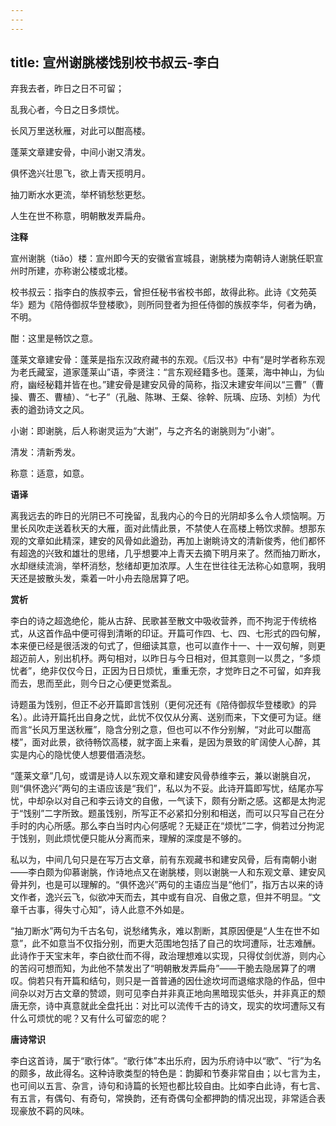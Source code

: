 ```yaml
---
---
---
```

title: 宣州谢朓楼饯别校书叔云-李白
---

弃我去者，昨日之日不可留；

乱我心者，今日之日多烦忧。

长风万里送秋雁，对此可以酣高楼。

蓬莱文章建安骨，中间小谢又清发。

俱怀逸兴壮思飞，欲上青天揽明月。

抽刀断水水更流，举杯销愁愁更愁。

人生在世不称意，明朝散发弄扁舟。

**注释**

宣州谢朓（tiǎo）楼：宣州即今天的安徽省宣城县，谢朓楼为南朝诗人谢朓任职宣州时所建，亦称谢公楼或北楼。

校书叔云：指李白的族叔李云，曾担任秘书省校书郎，故得此称。此诗《文苑英华》题为《陪侍御叔华登楼歌》，则所同登者为担任侍御的族叔李华，何者为确，不明。

酣：这里是畅饮之意。

蓬莱文章建安骨：蓬莱是指东汉政府藏书的东观。《后汉书》中有“是时学者称东观为老氏藏室，道家蓬莱山”语，李贤注：“言东观经籍多也。蓬莱，海中神山，为仙府，幽经秘籍并皆在也。”建安骨是建安风骨的简称，指汉末建安年间以“三曹”（曹操、曹丕、曹植）、“七子”（孔融、陈琳、王粲、徐幹、阮瑀、应玚、刘桢）为代表的遒劲诗文之风。

小谢：即谢朓，后人称谢灵运为“大谢”，与之齐名的谢朓则为“小谢”。

清发：清新秀发。

称意：适意，如意。

**语译**

离我远去的昨日的光阴已不可挽留，乱我内心的今日的光阴却多么令人烦恼啊。万里长风吹走送着秋天的大雁，面对此情此景，不禁使人在高楼上畅饮求醉。想那东观的文章如此精深，建安的风骨如此遒劲，再加上谢眺诗文的清新俊秀，他们都怀有超逸的兴致和雄壮的思绪，几乎想要冲上青天去摘下明月来了。然而抽刀断水，水却继续流淌，举杯消愁，愁绪却更加浓厚。人生在世往往无法称心如意啊，我明天还是披散头发，乘着一叶小舟去隐居算了吧。

**赏析**

李白的诗之超逸绝伦，能从古辞、民歌甚至散文中吸收营养，而不拘泥于传统格式，从这首作品中便可得到清晰的印证。开篇可作四、七、四、七形式的四句解，本来便已经是很活泼的句式了，但细读其意，也可以直作十一、十一双句解，则更超迈前人，别出机杼。两句相对，以昨日与今日相对，但其意则一以贯之，“多烦忧者”，绝非仅仅今日，正因为日日烦忧，重重无奈，才觉昨日之不可留，如弃我而去，思而至此，则今日之心便更觉紊乱。

诗题虽为饯别，但正不必开篇即言饯别（更何况还有《陪侍御叔华登楼歌》的异名）。此诗开篇托出自身之忧，此忧不仅仅从分离、送别而来，下文便可为证。继而言“长风万里送秋雁”，隐含分别之意，但也可以不作分别解，“对此可以酣高楼”，面对此景，欲待畅饮高楼，就字面上来看，是因为景致的旷阔使人心醉，其实是内心的隐忧使人想要借酒浇愁。

“蓬莱文章”几句，或谓是诗人以东观文章和建安风骨恭维李云，兼以谢朓自况，则“俱怀逸兴”两句的主语应该是“我们”，私以为不妥。此诗开篇即写忧，结尾亦写忧，中却杂以对自己和李云诗文的自傲，一气读下，颇有分断之感。这都是太拘泥于“饯别”二字所致。题虽饯别，所写正不必紧扣分别和相送，而可以只写自己在分手时的内心所感。那么李白当时内心何感呢？无疑正在“烦忧”二字，倘若过分拘泥于饯别，则此烦忧便只能从分离而来，理解的深度是不够的。

私以为，中间几句只是在写万古文章，前有东观藏书和建安风骨，后有南朝小谢——李白颇为仰慕谢朓，作诗地点又在谢朓楼，则以谢朓一人和东观文章、建安风骨并列，也是可以理解的。“俱怀逸兴”两句的主语应当是“他们”，指万古以来的诗文作者，逸兴云飞，似欲冲天而去，其中或有自况、自傲之意，但并不明显。“文章千古事，得失寸心知”，诗人此意不外如是。

“抽刀断水”两句为千古名句，说愁绪隽永，难以割断，其原因便是“人生在世不如意”，此不如意当不仅指分别，而更大范围地包括了自己的坎坷遭际，壮志难酬。此诗作于天宝末年，李白欲仕而不得，政治理想难以实现，只得仗剑优游，则内心的苦闷可想而知，为此他不禁发出了“明朝散发弄扁舟”——干脆去隐居算了的喟叹。倘若只有开篇和结句，则只是一首普通的因仕途坎坷而退缩求隐的作品，但中间杂以对万古文章的赞颂，则可见李白并非真正地向黑暗现实低头，并非真正的颓唐无奈，诗中真意就此全盘托出：对比可以流传千古的诗文，现实的坎坷遭际又有什么可烦忧的呢？又有什么可留恋的呢？

**唐诗常识**

李白这首诗，属于“歌行体”。“歌行体”本出乐府，因为乐府诗中以“歌”、“行”为名的颇多，故此得名。这种诗歌类型的特色是：韵脚和节奏非常自由；以七言为主，也可间以五言、杂言，诗句和诗篇的长短也都比较自由。比如李白此诗，有七言、有五言，有偶句、有奇句，常换韵，还有奇偶句全都押韵的情况出现，非常适合表现豪放不羁的风味。